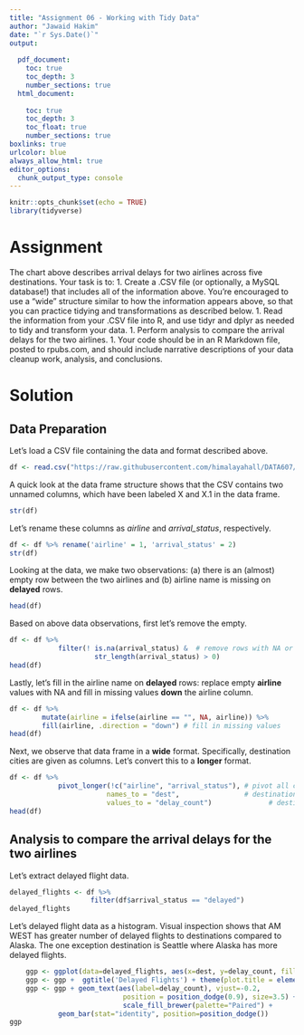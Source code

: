 ```yaml
---
title: "Assignment 06 - Working with Tidy Data"
author: "Jawaid Hakim"
date: "`r Sys.Date()`"
output:
  
  pdf_document: 
    toc: true
    toc_depth: 3
    number_sections: true
  html_document:
    
    toc: true
    toc_depth: 3
    toc_float: true
    number_sections: true
boxlinks: true
urlcolor: blue
always_allow_html: true
editor_options: 
  chunk_output_type: console
---
```


```r
knitr::opts_chunk$set(echo = TRUE)
library(tidyverse)
```

# Assignment

The chart above describes arrival delays for two airlines across five destinations. Your task is to:
1. Create a .CSV file (or optionally, a MySQL database!) that includes all of the information above.
You’re encouraged to use a “wide” structure similar to how the information appears above, so
that you can practice tidying and transformations as described below.
1. Read the information from your .CSV file into R, and use tidyr and dplyr as needed to tidy
and transform your data.
1.  Perform analysis to compare the arrival delays for the two airlines.
1. Your code should be in an R Markdown file, posted to rpubs.com, and should include narrative
descriptions of your data cleanup work, analysis, and conclusions.

# Solution

## Data Preparation

Let's load a CSV file containing the data and format described above.

```r
df <- read.csv("https://raw.githubusercontent.com/himalayahall/DATA607/main/Assignment%2006%20-%20Working%20eith%20Tidy%20Data/airline_delays.csv")
```

A quick look at the data frame structure shows that the CSV contains two unnamed columns, which have been labeled X and X.1 in the data frame.

```r
str(df)
```

Let's rename these columns as *airline* and *arrival_status*, respectively.

```r
df <- df %>% rename('airline' = 1, 'arrival_status' = 2)
str(df)
```

Looking at the data, we make two observations: (a) there is an (almost) empty row between the two airlines and (b) airline name is missing on **delayed** rows.

```r
head(df)
```

Based on above data observations, first let's remove the empty.

```r
df <- df %>%
            filter(! is.na(arrival_status) &  # remove rows with NA or empty status
                     str_length(arrival_status) > 0) 
head(df)
```

Lastly, let's fill in the airline name on **delayed** rows: replace empty **airline** values with NA and fill in missing values **down** the airline column.

```r
df <- df %>%
        mutate(airline = ifelse(airline == "", NA, airline)) %>%
        fill(airline, .direction = "down") # fill in missing values
head(df)
```

Next, we observe that data frame in a **wide** format. Specifically, destination cities are given as columns. Let's convert this to a **longer** format.

```r
df <- df %>%
            pivot_longer(!c("airline", "arrival_status"), # pivot all cols EXCEPT airline and arrival_status
                        names_to = "dest",                # destination names 
                        values_to = "delay_count")              # destination late flight values
head(df)
```


## Analysis to compare the arrival delays for the two airlines

Let's extract delayed flight data.

```r
delayed_flights <- df %>%
                    filter(df$arrival_status == "delayed")
delayed_flights
```

Let's delayed flight data as a histogram. Visual inspection shows that AM WEST has greater number of delayed flights to destinations compared to Alaska. The one exception destination is Seattle where Alaska has more delayed flights.

```r
    ggp <- ggplot(data=delayed_flights, aes(x=dest, y=delay_count, fill=airline))
    ggp <- ggp +  ggtitle('Delayed Flights') + theme(plot.title = element_text(hjust = 0.5))
    ggp <- ggp + geom_text(aes(label=delay_count), vjust=-0.2,
                            position = position_dodge(0.9), size=3.5) +
                            scale_fill_brewer(palette="Paired") +
            geom_bar(stat="identity", position=position_dodge()) 
ggp
```


